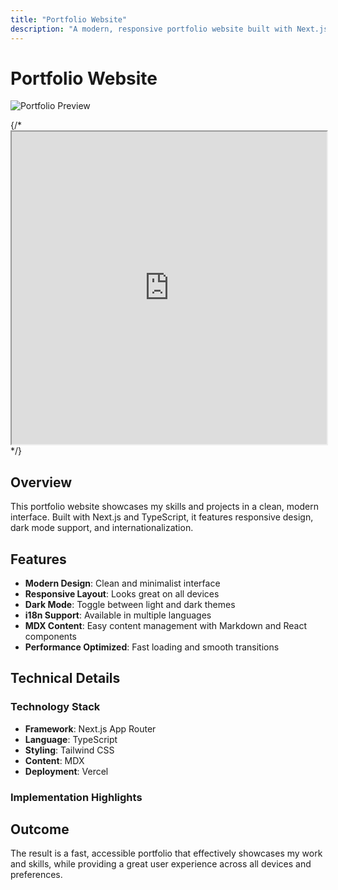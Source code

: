 ```yaml
---
title: "Portfolio Website"
description: "A modern, responsive portfolio website built with Next.js"
---
```


# Portfolio Website

![Portfolio Preview](project/project1/pic1.png)

{/* <iframe src="https://www.ryotakc.com" width="100%" height="500px"></iframe> */}

## Overview

This portfolio website showcases my skills and projects in a clean, modern interface. Built with Next.js and TypeScript, it features responsive design, dark mode support, and internationalization.

## Features

- **Modern Design**: Clean and minimalist interface
- **Responsive Layout**: Looks great on all devices
- **Dark Mode**: Toggle between light and dark themes
- **i18n Support**: Available in multiple languages
- **MDX Content**: Easy content management with Markdown and React components
- **Performance Optimized**: Fast loading and smooth transitions

## Technical Details

### Technology Stack

- **Framework**: Next.js App Router
- **Language**: TypeScript
- **Styling**: Tailwind CSS
- **Content**: MDX
- **Deployment**: Vercel

### Implementation Highlights

## Outcome

The result is a fast, accessible portfolio that effectively showcases my work and skills, while providing a great user experience across all devices and preferences.
